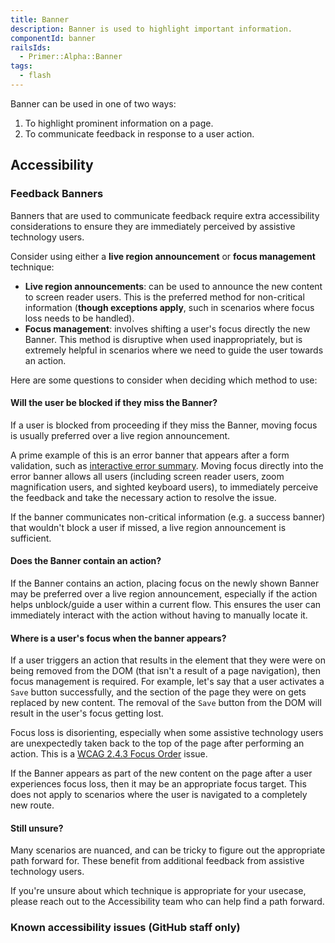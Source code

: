 ```yaml
---
title: Banner
description: Banner is used to highlight important information.
componentId: banner
railsIds: 
  - Primer::Alpha::Banner
tags:
  - flash
---
```



Banner can be used in one of two ways:

1. To highlight prominent information on a page.
2. To communicate feedback in response to a user action.

## Accessibility

### Feedback Banners

Banners that are used to communicate feedback require extra accessibility considerations to ensure they are immediately perceived by assistive technology users.

Consider using either a **live region announcement** or **focus management** technique:

* **Live region announcements**: can be used to announce the new content to screen reader users. This is the preferred method for non-critical information (**though exceptions apply**, such in scenarios where focus loss needs to be handled).
* **Focus management**: involves shifting a user's focus directly the new Banner. This method is disruptive when used inappropriately, but is extremely helpful in scenarios where we need to guide the user towards an action.

Here are some questions to consider when deciding which method to use:

#### Will the user be blocked if they miss the Banner?

If a user is blocked from proceeding if they miss the Banner, moving focus is usually preferred over a live region announcement.

A prime example of this is an error banner that appears after a form validation, such as [interactive error summary](https://primer.style/ui-patterns/forms/overview#interactive-summary-of-errors). Moving focus directly into the error banner allows all users (including screen reader users, zoom magnification users, and sighted keyboard users), to immediately perceive the feedback and take the necessary action to resolve the issue.

If the banner communicates non-critical information (e.g. a success banner) that wouldn't block a user if missed, a live region announcement is sufficient.

#### Does the Banner contain an action?

If the Banner contains an action, placing focus on the newly shown Banner may be preferred over a live region announcement, especially if the action helps unblock/guide a user within a current flow. This ensures the user can immediately interact with the action without having to manually locate it.

#### Where is a user's focus when the banner appears?

If a user triggers an action that results in the element that they were were on being removed from the DOM (that isn't a result of a page navigation), then focus management is required. For example, let's say that a user activates a `Save` button successfully, and the section of the page they were on gets replaced by new content. The removal of the `Save` button from the DOM will result in the user's focus getting lost.

Focus loss is disorienting, especially when some assistive technology users are unexpectedly taken back to the top of the page after performing an action. This is a [WCAG 2.4.3 Focus Order](https://www.w3.org/WAI/WCAG21/Understanding/focus-order.html) issue.

If the Banner appears as part of the new content on the page after a user experiences focus loss, then it may be an appropriate focus target. This does not apply to scenarios where the user is navigated to a completely new route.

#### Still unsure?

Many scenarios are nuanced, and can be tricky to figure out the appropriate path forward for. These benefit from additional feedback from assistive technology users.

If you're unsure about which technique is appropriate for your usecase, please reach out to the Accessibility team who can help find a path forward.
### Known accessibility issues (GitHub staff only)

 <AccessibilityLink label="Banner"/>

